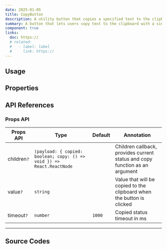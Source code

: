 ```yaml
---
date: 2025-01-05
title: CopyButton
description: A utility button that copies a specified text to the clipboard when clicked. Often accompanied by a tooltip or visual confirmation.
summary: A button that lets users copy text to the clipboard with a single click.
component: true
links:
  doc: https://
  # related:
  #   - label: label
  #     link: https://
---
```


## Usage

<CopyButtonDemosUsage />

## Properties

<CopyButtonDemosConfigurator />

## API References

### Props API

| Props API   | Type                                                                  | Default | Annotation                                                                  |
| ----------- | --------------------------------------------------------------------- | ------- | --------------------------------------------------------------------------- |
| children`?` | `(payload: { copied: boolean; copy: () => void }) => React.ReactNode` |         | Children callback, provides current status and copy function as an argument |
| value`?`    | `string`                                                              |         | Value that will be copied to the clipboard when the button is clicked       |
| timeout`?`  | `number`                                                              | `1000`  | Copied status timeout in ms                                                 |

---

## Source Codes

<SourceCodes name="copy-button" />
